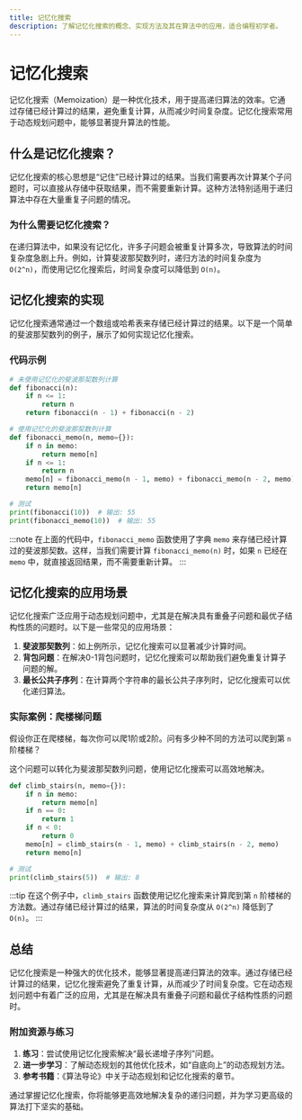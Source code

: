 ```yaml
---
title: 记忆化搜索
description: 了解记忆化搜索的概念、实现方法及其在算法中的应用，适合编程初学者。
---
```


# 记忆化搜索

记忆化搜索（Memoization）是一种优化技术，用于提高递归算法的效率。它通过存储已经计算过的结果，避免重复计算，从而减少时间复杂度。记忆化搜索常用于动态规划问题中，能够显著提升算法的性能。

## 什么是记忆化搜索？

记忆化搜索的核心思想是“记住”已经计算过的结果。当我们需要再次计算某个子问题时，可以直接从存储中获取结果，而不需要重新计算。这种方法特别适用于递归算法中存在大量重复子问题的情况。

### 为什么需要记忆化搜索？

在递归算法中，如果没有记忆化，许多子问题会被重复计算多次，导致算法的时间复杂度急剧上升。例如，计算斐波那契数列时，递归方法的时间复杂度为 `O(2^n)`，而使用记忆化搜索后，时间复杂度可以降低到 `O(n)`。

## 记忆化搜索的实现

记忆化搜索通常通过一个数组或哈希表来存储已经计算过的结果。以下是一个简单的斐波那契数列的例子，展示了如何实现记忆化搜索。

### 代码示例

```python
# 未使用记忆化的斐波那契数列计算
def fibonacci(n):
    if n <= 1:
        return n
    return fibonacci(n - 1) + fibonacci(n - 2)

# 使用记忆化的斐波那契数列计算
def fibonacci_memo(n, memo={}):
    if n in memo:
        return memo[n]
    if n <= 1:
        return n
    memo[n] = fibonacci_memo(n - 1, memo) + fibonacci_memo(n - 2, memo)
    return memo[n]

# 测试
print(fibonacci(10))  # 输出: 55
print(fibonacci_memo(10))  # 输出: 55
```

:::note
在上面的代码中，`fibonacci_memo` 函数使用了字典 `memo` 来存储已经计算过的斐波那契数。这样，当我们需要计算 `fibonacci_memo(n)` 时，如果 `n` 已经在 `memo` 中，就直接返回结果，而不需要重新计算。
:::

## 记忆化搜索的应用场景

记忆化搜索广泛应用于动态规划问题中，尤其是在解决具有重叠子问题和最优子结构性质的问题时。以下是一些常见的应用场景：

1. **斐波那契数列**：如上例所示，记忆化搜索可以显著减少计算时间。
2. **背包问题**：在解决0-1背包问题时，记忆化搜索可以帮助我们避免重复计算子问题的解。
3. **最长公共子序列**：在计算两个字符串的最长公共子序列时，记忆化搜索可以优化递归算法。

### 实际案例：爬楼梯问题

假设你正在爬楼梯，每次你可以爬1阶或2阶。问有多少种不同的方法可以爬到第 `n` 阶楼梯？

这个问题可以转化为斐波那契数列问题，使用记忆化搜索可以高效地解决。

```python
def climb_stairs(n, memo={}):
    if n in memo:
        return memo[n]
    if n == 0:
        return 1
    if n < 0:
        return 0
    memo[n] = climb_stairs(n - 1, memo) + climb_stairs(n - 2, memo)
    return memo[n]

# 测试
print(climb_stairs(5))  # 输出: 8
```

:::tip
在这个例子中，`climb_stairs` 函数使用记忆化搜索来计算爬到第 `n` 阶楼梯的方法数。通过存储已经计算过的结果，算法的时间复杂度从 `O(2^n)` 降低到了 `O(n)`。
:::

## 总结

记忆化搜索是一种强大的优化技术，能够显著提高递归算法的效率。通过存储已经计算过的结果，记忆化搜索避免了重复计算，从而减少了时间复杂度。它在动态规划问题中有着广泛的应用，尤其是在解决具有重叠子问题和最优子结构性质的问题时。

### 附加资源与练习

1. **练习**：尝试使用记忆化搜索解决“最长递增子序列”问题。
2. **进一步学习**：了解动态规划的其他优化技术，如“自底向上”的动态规划方法。
3. **参考书籍**：《算法导论》中关于动态规划和记忆化搜索的章节。

通过掌握记忆化搜索，你将能够更高效地解决复杂的递归问题，并为学习更高级的算法打下坚实的基础。